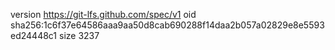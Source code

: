 version https://git-lfs.github.com/spec/v1
oid sha256:1c6f37e64586aaa9aa50d8cab690288f14daa2b057a02829e8e5593ed24448c1
size 3237
